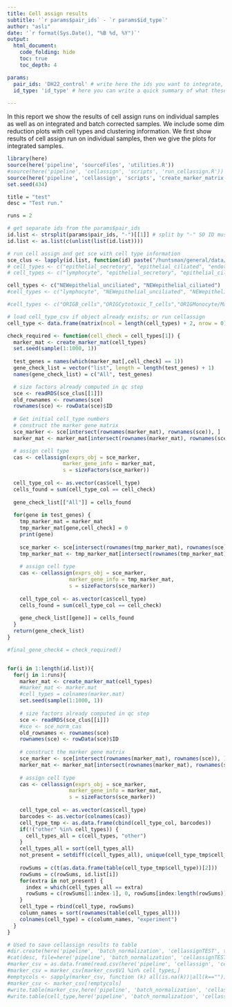 ```yaml
---
title: Cell assign results 
subtitle: '`r params$pair_ids` - `r params$id_type`'
author: "aslı"
date: '`r format(Sys.Date(), "%B %d, %Y")`'
output: 
  html_document:
    code_folding: hide
    toc: true
    toc_depth: 4

params:
  pair_ids: 'DH22_control' # write here the ids you want to integrate, separate by '-'
  id_type: 'id_type' # here you can write a quick summary of what these ids are, like tissue types etc. 
  
---
```


In this report we show the results of cell assign runs on individual samples as well as on integrated and batch corrected samples. We include some dim reduction plots with cell types and clustering information. We first show results of cell assign run on individual samples, then we give the plots for integrated samples.   


```r

library(here)
source(here('pipeline', 'sourceFiles', 'utilities.R'))
#source(here('pipeline', 'cellassign', 'scripts', 'run_cellassign.R'))
source(here('pipeline', 'cellassign', 'scripts', 'create_marker_matrix.R'))
set.seed(434)

title = "test"
desc = "Test run."

runs = 2

```

```r

# get separate ids from the params$pair_ids
id.list <- strsplit(params$pair_ids, "-")[[1]] # split by "-" SO ID must NOT CONTAIN "-"
id.list <- as.list(c(unlist(list(id.list))))

# run cell assign and get sce with cell type information
sce_clus <- lapply(id.list, function(id) paste("/huntsman/general/data/clustered/sce", id, "sce_clus.rds", sep = "/"))
# cell_types <- c("epithelial_secretory", "epithelial_ciliated", "endothelial", "stromal_fibroblast", "vasular_smooth_muscle", "lymphocyte", "mesenchymal_stem", "endometrial_stem")
# cell_types <- c("lymphocyte", "epithelial_secretory", "epithelial_ciliated","endothelial", "macrophage_cells", "stromal_fibroblast", "MesenchymalStem", "vasular_smooth_muscle", "EndometrialStem", "Ovarian_cancer", "Mesenchymal_cells")

cell_types <- c("NEWepithelial_unciliated", "NEWepithelial_ciliated")
#cell_types <- c("lymphocyte", "NEWepithelial_unciliated", "NEWepithelial_ciliated", "endothelial", "stromal_fibroblast")

#cell_types <- c("ORIGB_cells","ORIGCytotoxic_T_cells","ORIGMonocyte/Macrophage","ORIGEpithelial_cells","ORIGMyofibroblast","ORIGVascular_smooth_muscle_cells","ORIGEndothelial_cells","ORIGPlasma_cells","ORIGEpithelial_ciliated_cells","ORIGEndometrial_stem_cells","ORIGMesenchymal_cells","ORIGProliferative_cells","ORIGCluster2_like")

# load cell_type_csv if object already exists; or run cellassign
cell_type <- data.frame(matrix(ncol = length(cell_types) + 2, nrow = 0))

check_required <- function(cell_check = cell_types[1]) {
  marker_mat <- create_marker_mat(cell_types)
  set.seed(sample(1:1000, 1))
  
  test_genes = names(which(marker_mat[,cell_check] == 1))
  gene_check_list = vector("list", length = length(test_genes) + 1)
  names(gene_check_list) = c("All", test_genes)

  # size factors already computed in qc step
  sce <- readRDS(sce_clus[[1]])
  old_rownames <- rownames(sce)
  rownames(sce) <- rowData(sce)$ID
  
  # Get initial cell_type numbers
  # construct the marker gene matrix
  sce_marker <- sce[intersect(rownames(marker_mat), rownames(sce)), ]
  marker_mat <- marker_mat[intersect(rownames(marker_mat), rownames(sce)),] 

  # assign cell type
  cas <- cellassign(exprs_obj = sce_marker,
                  marker_gene_info = marker_mat,
                  s = sizeFactors(sce_marker))
  
  cell_type_col <- as.vector(cas$cell_type) 
  cells_found = sum(cell_type_col == cell_check)
  
  gene_check_list[["All"]] = cells_found
  
  for(gene in test_genes) {
    tmp_marker_mat = marker_mat
    tmp_marker_mat[gene,cell_check] = 0
    print(gene)
    
    sce_marker <- sce[intersect(rownames(tmp_marker_mat), rownames(sce)), ]
    tmp_marker_mat <- tmp_marker_mat[intersect(rownames(tmp_marker_mat), rownames(sce)),] 
  
    # assign cell type
    cas <- cellassign(exprs_obj = sce_marker,
                    marker_gene_info = tmp_marker_mat,
                    s = sizeFactors(sce_marker))
    
    cell_type_col <- as.vector(cas$cell_type) 
    cells_found = sum(cell_type_col == cell_check)
  
    gene_check_list[[gene]] = cells_found
  }
  return(gene_check_list)
}

#final_gene_check4 = check_required()


for(i in 1:length(id.list)){
  for(j in 1:runs){
    marker_mat <- create_marker_mat(cell_types)
    #marker_mat <- marker.mat
    #cell_types = colnames(marker.mat)
    set.seed(sample(1:1000, 1))
  
    # size factors already computed in qc step
    sce <- readRDS(sce_clus[[i]])
    #sce <- sce_norm_cas
    old_rownames <- rownames(sce)
    rownames(sce) <- rowData(sce)$ID
  
    # construct the marker gene matrix
    sce_marker <- sce[intersect(rownames(marker_mat), rownames(sce)), ]
    marker_mat <- marker_mat[intersect(rownames(marker_mat), rownames(sce)),] 
  
    # assign cell type
    cas <- cellassign(exprs_obj = sce_marker,
                    marker_gene_info = marker_mat,
                    s = sizeFactors(sce_marker))
    
    cell_type_col <- as.vector(cas$cell_type) 
    barcodes <- as.vector(colnames(cas)) 
    cell_type_tmp <- as.data.frame(cbind(cell_type_col, barcodes))
    if(!("other" %in% cell_types)) {
      cell_types_all = c(cell_types, "other")
    }
    cell_types_all = sort(cell_types_all)
    not_present = setdiff(c(cell_types_all), unique(cell_type_tmp$cell_type))
    
    rowSums = c(t(as.data.frame(table(cell_type_tmp$cell_type))[2]))
    rowSums = c(rowSums, id.list[i])
    for(extra in not_present) {
      index = which(cell_types_all == extra)
      rowSums = c(rowSums[1:index-1], 0, rowSums[index:length(rowSums)])
    }
    cell_type = rbind(cell_type, rowSums)
    column_names = sort(rownames(table(cell_types_all)))
    colnames(cell_type) = c(column_names, "experiment")
  }
}

# Used to save cellassign results to table
#dir.create(here('pipeline', 'batch_normalization', 'cellassignTEST', title))
#cat(desc, file=here('pipeline', 'batch_normalization', 'cellassignTEST', title, 'README'))
#marker_csv = as.data.frame(read.csv(here('pipeline', 'cellassign', 'cellassign_markers', "140322_DBZTest.csv"), header = FALSE))
#marker_csv = marker_csv[marker_csv$V1 %in% cell_types,]
#emptycols <- sapply(marker_csv, function (k) all(is.na(k))|all(k==""))
#marker_csv <- marker_csv[!emptycols]
#write.table(marker_csv,here('pipeline', 'batch_normalization', 'cellassignTEST', title, 'marker_list.csv'), sep=",", row.names = FALSE, col.names = FALSE)
#write.table(cell_type,here('pipeline', 'batch_normalization', 'cellassignTEST', title, 'results.csv'), sep=",", row.names = FALSE)



```